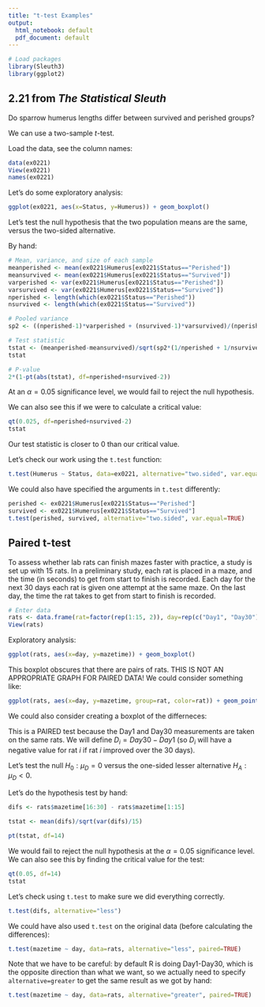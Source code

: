 ---
title: "t-test Examples"
output:
  html_notebook: default
  pdf_document: default
---

```{r include=FALSE}
# Load packages
library(Sleuth3)
library(ggplot2)
```

## 2.21 from *The Statistical Sleuth*

Do sparrow humerus lengths differ between survived and perished groups?

We can use a two-sample $t$-test.

Load the data, see the column names:

```{r}
data(ex0221)
View(ex0221)
names(ex0221)
```

Let's do some exploratory analysis:

```{r}
ggplot(ex0221, aes(x=Status, y=Humerus)) + geom_boxplot()
```

Let's test the null hypothesis that the two population means are the same, versus the two-sided alternative.

By hand:

```{r}
# Mean, variance, and size of each sample
meanperished <- mean(ex0221$Humerus[ex0221$Status=="Perished"])
meansurvived <- mean(ex0221$Humerus[ex0221$Status=="Survived"])
varperished <- var(ex0221$Humerus[ex0221$Status=="Perished"])
varsurvived <- var(ex0221$Humerus[ex0221$Status=="Survived"])
nperished <- length(which(ex0221$Status=="Perished"))
nsurvived <- length(which(ex0221$Status=="Survived"))

# Pooled variance
sp2 <- ((nperished-1)*varperished + (nsurvived-1)*varsurvived)/(nperished+nsurvived-2)

# Test statistic
tstat <- (meanperished-meansurvived)/sqrt(sp2*(1/nperished + 1/nsurvived))
tstat

# P-value
2*(1-pt(abs(tstat), df=nperished+nsurvived-2))
```

At an $\alpha=0.05$ significance level, we would fail to reject the null hypothesis.

We can also see this if we were to calculate a critical value:

```{r}
qt(0.025, df=nperished+nsurvived-2)
tstat
```
 Our test statistic is closer to 0 than our critical value.
 
 Let's check our work using the `t.test` function:
 
```{r}
t.test(Humerus ~ Status, data=ex0221, alternative="two.sided", var.equal=TRUE)
```
 
We could also have specified the arguments in `t.test` differently:

```{r}
perished <- ex0221$Humerus[ex0221$Status=="Perished"]
survived <- ex0221$Humerus[ex0221$Status=="Survived"]
t.test(perished, survived, alternative="two.sided", var.equal=TRUE)
```

## Paired t-test

To assess whether lab rats can finish mazes faster with practice, a study is set up with 15 rats. In a preliminary study, each rat is placed in a maze, and the time (in seconds) to get from start to finish is recorded. Each day for the next 30 days each rat is given one attempt at the same maze. On the last day, the time the rat takes to get from start to finish is recorded.

```{r}
# Enter data
rats <- data.frame(rat=factor(rep(1:15, 2)), day=rep(c("Day1", "Day30"), each=15), mazetime=c(65, 46, 34, 75, 23, 100, 56, 48, 95, 43, 34, 65, 98, 47, 55, 44, 78, 45, 98, 34, 75, 43, 36, 43, 66, 33, 45, 24, 61, 31))
View(rats)
```

Exploratory analysis:

```{r}
ggplot(rats, aes(x=day, y=mazetime)) + geom_boxplot()
```

This boxplot obscures that there are pairs of rats. THIS IS NOT AN APPROPRIATE GRAPH FOR PAIRED DATA! We could consider something like:

```{r}
ggplot(rats, aes(x=day, y=mazetime, group=rat, color=rat)) + geom_point() + geom_line()
```
We could also consider creating a boxplot of the differneces:

This is a PAIRED test because the Day1 and Day30 measurements are taken on the same rats. We will define $D_i=Day30-Day1$ (so $D_i$ will have a negative value for rat $i$ if rat $i$ improved over the 30 days).

Let's test the null $H_0: \mu_D=0$ versus the one-sided lesser alternative $H_A: \mu_D<0$.

Let's do the hypothesis test by hand:

```{r}
difs <- rats$mazetime[16:30] - rats$mazetime[1:15]

tstat <- mean(difs)/sqrt(var(difs)/15)

pt(tstat, df=14)
```

We would fail to reject the null hypothesis at the $\alpha=0.05$ significance level. We can also see this by finding the critical value for the test:

```{r}
qt(0.05, df=14)
tstat
```

Let's check using `t.test` to make sure we did everything correctly.

```{r}
t.test(difs, alternative="less")
```

We could have also used `t.test` on the original data (before calculating the differences):

```{r}
t.test(mazetime ~ day, data=rats, alternative="less", paired=TRUE)
```

Note that we have to be careful: by default R is doing Day1-Day30, which is the opposite direction than what we want, so we actually need to specify `alternative=greater` to get the same result as we got by hand:

```{r}
t.test(mazetime ~ day, data=rats, alternative="greater", paired=TRUE)
```